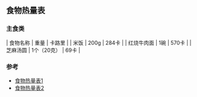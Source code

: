 == 食物热量表 ==

=== 主食类 ===
| 食物名称   | 重量        | 卡路里 |
| 米饭       | 200g        | 284卡  |
| 红烧牛肉面 | 1碗         | 570卡  |
| 芝麻汤圆   | 1个（20克） | 69卡   |


=== 参考 ===
* [[http://www.douban.com/group/topic/4378236/| 食物热量表1]]
* [[http://m.douban.com/group/topic/2019338/| 食物热量表2]]
